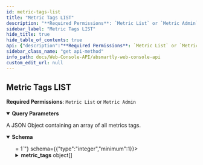 ```yaml
---
id: metric-tags-list
title: "Metric Tags LIST"
description: "**Required Permissions**: `Metric List` or `Metric Admin`"
sidebar_label: "Metric Tags LIST"
hide_title: true
hide_table_of_contents: true
api: {"description":"**Required Permissions**: `Metric List` or `Metric Admin`","parameters":[{"name":"sort","in":"query","description":"The object key to sort the results by.","schema":{"type":"string","example":"name"}},{"name":"sort_asc","in":"query","schema":{"type":"boolean","example":true}},{"name":"page","in":"query","schema":{"type":"integer","example":1}},{"name":"items","in":"query","schema":{"type":"integer","example":5}}],"responses":{"200":{"description":"A JSON Object containing an array of all metrics tags.","content":{"application/json":{"schema":{"type":"object","properties":{"items":{"type":"integer"},"page":{"type":"integer","minimum":1},"total":{"type":"integer"},"metric_tags":{"type":"array","items":{"type":"object","properties":{"id":{"type":"integer"},"tag":{"type":"string","example":"location:Header"},"created_at":{"type":"string","format":"date-time"},"created_by_user_id":{"type":"integer"},"updated_at":{"nullable":true,"type":"string","format":"date-time"},"updated_by_user_id":{"nullable":true,"type":"integer"}},"title":"MetricTag"}}}}}}}},"method":"get","path":"/metric_tags","servers":[{"url":"https://sandbox.absmartly.com/v1"}],"security":[{"UserApiKey":[]}],"securitySchemes":{"UserApiKey":{"type":"apiKey","in":"header","description":"A User API Key for API authorization. **Must be in the format \"Api-Key your_user_api_key\"**","name":"Authorization","scheme":"^Api-Key\\s\\S+"}},"info":{"title":"ABsmartly Web Console API","version":"1.0.0","description":"An OpenAPI Specification that describes the ABsmartly API for working with your experiments programmatically.","contact":{"name":"API Support","email":"api@absmartly.com"},"license":{"name":"Proprietary"}},"postman":{"name":"Metric Tags LIST","description":{"content":"**Required Permissions**: `Metric List` or `Metric Admin`","type":"text/plain"},"url":{"path":["metric_tags"],"host":["{{baseUrl}}"],"query":[{"disabled":false,"description":{"content":"The object key to sort the results by.","type":"text/plain"},"key":"sort","value":""},{"disabled":false,"key":"sort_asc","value":""},{"disabled":false,"key":"page","value":""},{"disabled":false,"key":"items","value":""}],"variable":[]},"header":[{"key":"Accept","value":"application/json"}],"method":"GET"}}
sidebar_class_name: "get api-method"
info_path: docs/Web-Console-API/absmartly-web-console-api
custom_edit_url: null
---
```



## Metric Tags LIST



**Required Permissions**: `Metric List` or `Metric Admin`

<details style={{"marginBottom":"1rem"}} data-collapsed={false} open={true}><summary style={{}}><strong>Query Parameters</strong></summary><div><ul><ParamsItem className={"paramsItem"} param={{"name":"sort","in":"query","description":"The object key to sort the results by.","schema":{"type":"string","example":"name"}}}></ParamsItem><ParamsItem className={"paramsItem"} param={{"name":"sort_asc","in":"query","schema":{"type":"boolean","example":true}}}></ParamsItem><ParamsItem className={"paramsItem"} param={{"name":"page","in":"query","schema":{"type":"integer","example":1}}}></ParamsItem><ParamsItem className={"paramsItem"} param={{"name":"items","in":"query","schema":{"type":"integer","example":5}}}></ParamsItem></ul></div></details><div><ApiTabs><TabItem label={"200"} value={"200"}><div>

A JSON Object containing an array of all metrics tags.

</div><div><MimeTabs schemaType={"response"}><TabItem label={"application/json"} value={"application/json"}><SchemaTabs><TabItem label={"Schema"} value={"Schema"}><details style={{}} data-collapsed={false} open={true}><summary style={{"textAlign":"left"}}><strong>Schema</strong></summary><div style={{"textAlign":"left","marginLeft":"1rem"}}></div><ul style={{"marginLeft":"1rem"}}><SchemaItem collapsible={false} name={"items"} required={false} schemaName={"integer"} qualifierMessage={undefined} schema={{"type":"integer"}}></SchemaItem><SchemaItem collapsible={false} name={"page"} required={false} schemaName={"integer"} qualifierMessage={"**Possible values:** `>= 1`"} schema={{"type":"integer","minimum":1}}></SchemaItem><SchemaItem collapsible={false} name={"total"} required={false} schemaName={"integer"} qualifierMessage={undefined} schema={{"type":"integer"}}></SchemaItem><SchemaItem collapsible={true} className={"schemaItem"}><details style={{}}><summary style={{}}><strong>metric_tags</strong><span style={{"opacity":"0.6"}}> object[]</span></summary><div style={{"marginLeft":"1rem"}}><li><div style={{"fontSize":"var(--ifm-code-font-size)","opacity":"0.6","marginLeft":"-.5rem","paddingBottom":".5rem"}}>Array [</div></li><SchemaItem collapsible={false} name={"id"} required={false} schemaName={"integer"} qualifierMessage={undefined} schema={{"type":"integer"}}></SchemaItem><SchemaItem collapsible={false} name={"tag"} required={false} schemaName={"string"} qualifierMessage={undefined} schema={{"type":"string","example":"location:Header"}}></SchemaItem><SchemaItem collapsible={false} name={"created_at"} required={false} schemaName={"date-time"} qualifierMessage={undefined} schema={{"type":"string","format":"date-time"}}></SchemaItem><SchemaItem collapsible={false} name={"created_by_user_id"} required={false} schemaName={"integer"} qualifierMessage={undefined} schema={{"type":"integer"}}></SchemaItem><SchemaItem collapsible={false} name={"updated_at"} required={false} schemaName={"date-time"} qualifierMessage={undefined} schema={{"nullable":true,"type":"string","format":"date-time"}}></SchemaItem><SchemaItem collapsible={false} name={"updated_by_user_id"} required={false} schemaName={"integer"} qualifierMessage={undefined} schema={{"nullable":true,"type":"integer"}}></SchemaItem><li><div style={{"fontSize":"var(--ifm-code-font-size)","opacity":"0.6","marginLeft":"-.5rem"}}>]</div></li></div></details></SchemaItem></ul></details></TabItem><TabItem label={"Example (from schema)"} value={"Example (from schema)"}><ResponseSamples responseExample={"{\n  \"items\": 0,\n  \"page\": 0,\n  \"total\": 0,\n  \"metric_tags\": [\n    {\n      \"id\": 0,\n      \"tag\": \"location:Header\",\n      \"created_at\": \"2023-12-01T10:35:18.437Z\",\n      \"created_by_user_id\": 0,\n      \"updated_at\": \"2023-12-01T10:35:18.437Z\",\n      \"updated_by_user_id\": 0\n    }\n  ]\n}"} language={"json"}></ResponseSamples></TabItem></SchemaTabs></TabItem></MimeTabs></div></TabItem></ApiTabs></div>
      